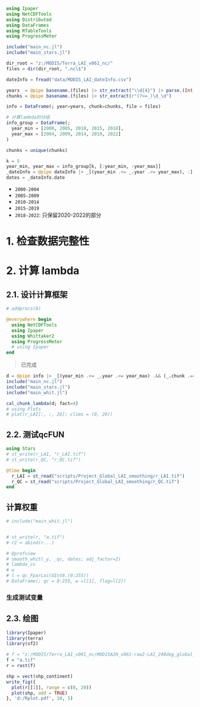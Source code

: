 ```julia
using Ipaper
using NetCDFTools
using Distributed
using DataFrames
using RTableTools
using ProgressMeter

include("main_nc.jl")
include("main_stars.jl")

dir_root = "z:/MODIS/Terra_LAI_v061_nc/"
files = dir(dir_root, ".nc\$")

dateInfo = fread("data/MODIS_LAI_dateInfo.csv")

years  = @pipe basename.(files) |> str_extract("\\d{4}") |> parse.(Int, _)
chunks = @pipe basename.(files) |> str_extract(r"(?<=_)\d_\d")

info = DataFrame(; year=years, chunk=chunks, file = files)

# 计算lambda的分组
info_group = DataFrame(;
  year_min = [2000, 2005, 2010, 2015, 2018],
  year_max = [2004, 2009, 2014, 2019, 2022]
)

chunks = unique(chunks)

k = 5
year_min, year_max = info_group[k, [:year_min, :year_max]]
_dateInfo = @pipe dateInfo |> _[(year_min .<= _.year .<= year_max), :]
dates = _dateInfo.date
```

- `2000-2004`
- `2005-2009`
- `2010-2014`
- `2015-2019`
- `2018-2022`: 只保留2020-2022的部分

# 1. 检查数据完整性

# 2. 计算 lambda

## 2.1. 设计计算框架

```julia
# addprocs(8)

@everywhere begin
  using NetCDFTools
  using Ipaper
  using Whittaker2
  using ProgressMeter
  # using Ipaper
end

```

> 已完成

```julia
d = @pipe info |> _[(year_min .<= _.year .<= year_max) .&& (_.chunk .=="2_3"), :]
include("main_nc.jl")
include("main_stars.jl")
include("main_whit.jl")

cal_chunk_lambda(d; fact=4)
# using Plots
# plot(r_LAI[:, :, 26]; clims = (0, 20))
```


## 2.2. 测试qcFUN

```julia
using Stars
# st_write(r_LAI, "r_LAI.tif")
# st_write(r_QC, "r_QC.tif")

@time begin
  r_LAI = st_read("scripts/Project_Global_LAI_smoothing/r_LAI.tif")
  r_QC = st_read("scripts/Project_Global_LAI_smoothing/r_QC.tif")
end
```

## 计算权重

```julia
# include("main_whit.jl")


# st_write(r, "a.tif")
# r2 = abind(r...)

# @profview 
# smooth_whit(_y, _qc, dates; adj_factor=2)
# lambda_cv
# w
# l = qc_FparLai(UInt8.(0:255))
# DataFrame(; qc = 0:255, w =l[1], flag=l[2])
```


### 生成测试变量


## 2.3. 绘图

```r
library(Ipaper)
library(terra)
library(sf2)

# f = "z:/MODIS/Terra_LAI_v061_nc/MOD15A2H_v061-raw2-LAI_240deg_global_2001_2_3.nc"
f = "a.tif"
r = rast(f)

shp = vect(shp_continent)
write_fig({
  plot(r[[1]], range = c(0, 20))
  plot(shp, add = TRUE)
}, 'd:/Rplot.pdf', 10, 5)
```
